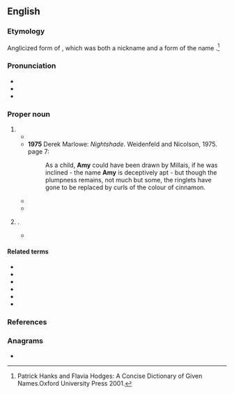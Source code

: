 {{also|amy|Amý}}
==English==

===Etymology===
Anglicized form of {{der|en|fro|Amee}},
which was both a nickname and a form of the {{der|en|la|-}} name {{m|la|Amata||beloved}}.<ref> Patrick Hanks and Flavia Hodges: A Concise Dictionary of Given Names.Oxford University Press 2001.</ref>

===Pronunciation===
* {{IPA|en|/ˈeɪ.mi/}}
* {{audio|en|LL-Q1860 (eng)-Back ache-Amy.wav|Audio}}
* {{rhymes|en|eɪmi|s=2}}

===Proper noun===
{{en-proper noun|s}}

# {{given name|en|female|from=Latin}}
#* {{quote-book|en|year=1886|author=Hubert Hall|title=Society in the Elizabethan Age|page=94|publisher=Kessinger Publishing|year_published=2003|isbn=0766139743
|passage=The Dame Anne Dudley, mentioned in a contemporary record, was Leicester's first wife, the unfortunate '''Amy''' Robsart. It may be noticed, in passing, that the name '''Amy''' - presuming that it occurs in contemporary manuscripts of authority - is an extremely rare one. It is obvious how easily the name ''Aime'' might be read for Anne.}}
#* '''1975''' Derek Marlowe: ''Nightshade''. Weidenfeld and Nicolson, 1975. page 7:
#*: As a child, '''Amy''' could have been drawn by Millais, if he was inclined - the name '''Amy''' is deceptively apt - but though the plumpness remains, not much but some, the ringlets have gone to be replaced by curls of the colour of cinnamon.
#* {{quote-book|en|year=1999|author=Susan Butler|author2=Lawrence Butler|title=East to the Dawn: The Life of Amelia Earhart.|isbn=0306808870|page=5
|passage=As '''Amy''' had been baptized Amelia (but always called '''Amy''') after her mother, now her daughter, too, was baptized Amelia.}}
#* {{quote-book|en|year=2012|author={{w|Gillian Flynn}}|title=Gone Girl|page=249|publisher=Phoenix|year_published=2013|isbn=978-0-7538-2766-6
|passage=When I remained alive, they named me '''Amy''', because it was a regular girl's name, a popular girl's name, a name a thousand other baby girls were given that year, so maybe the gods wouldn't notice this little baby nestled among the others.}}
# {{surname|en}}.
#* {{quote-journal|en|year=1959|month=October|title=Talking of Trains: Landlord hires a diesel|journal=Trains Illustrated|page=460|text=[...] Mr. John W. '''Amy''', landlord of the "Cross Keys" at Arnold, Nottingham.}}

====Related terms====
* {{l|en|Aimee}}
* {{l|en|Amata}}
* {{l|en|Amey}}
* {{l|en|Amee}}
* {{l|en|Amie}}
* {{l|en|Amye}}

===References===
<references/>

===Anagrams===
* {{anagrams|en|a=amy|MYA|May|Mya|Yam|may|mya|yam}}